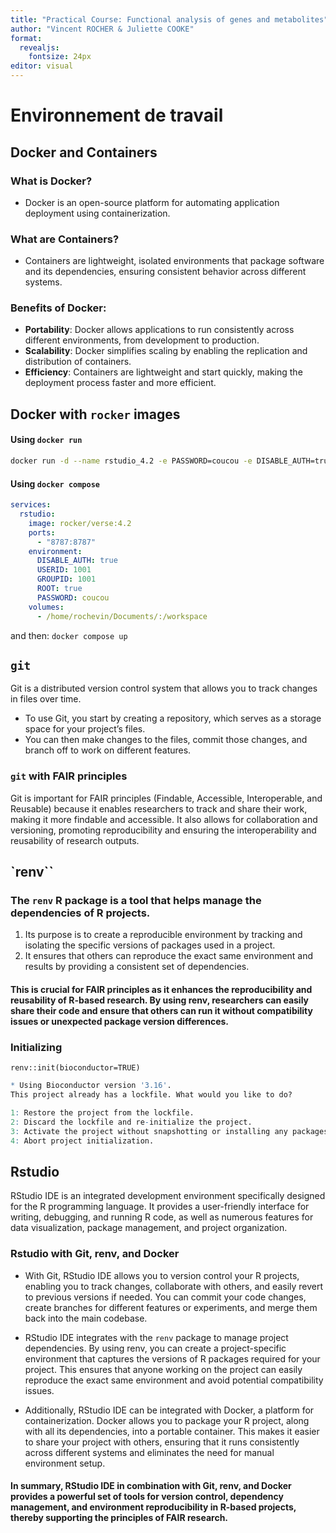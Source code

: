 ```yaml
---
title: "Practical Course: Functional analysis of genes and metabolites"
author: "Vincent ROCHER & Juliette COOKE"
format: 
  revealjs:
    fontsize: 24px
editor: visual
---
```


# Environnement de travail

## Docker and Containers

### **What is Docker?**
  - Docker is an open-source platform for automating application deployment using containerization.

### **What are Containers?**
  - Containers are lightweight, isolated environments that package software and its dependencies, ensuring consistent behavior across different systems.

### **Benefits of Docker:**
  - __Portability__: Docker allows applications to run consistently across different environments, from development to production.
  - __Scalability__: Docker simplifies scaling by enabling the replication and distribution of containers.
  - __Efficiency__: Containers are lightweight and start quickly, making the deployment process faster and more efficient.


## Docker with `rocker` images

#### Using `docker run`

``` bash
docker run -d --name rstudio_4.2 -e PASSWORD=coucou -e DISABLE_AUTH=true -e USERID=1001 -e GROUPID=1001 -e ROOT=true -v /home/rochevin/Documents/:/workspace -p 8787:8787 rocker/verse:4.2.2
```

#### Using `docker compose`

``` yaml
services:
  rstudio:
    image: rocker/verse:4.2
    ports:
      - "8787:8787"
    environment:
      DISABLE_AUTH: true
      USERID: 1001
      GROUPID: 1001
      ROOT: true
      PASSWORD: coucou
    volumes:
      - /home/rochevin/Documents/:/workspace
```

and then: `docker compose up`

## `git`

Git is a distributed version control system that allows you to track changes in files over time.

-   To use Git, you start by creating a repository, which serves as a storage space for your project's files.
-   You can then make changes to the files, commit those changes, and branch off to work on different features.

### `git` with FAIR principles

Git is important for FAIR principles (Findable, Accessible, Interoperable, and Reusable) because it enables researchers to track and share their work, making it more findable and accessible. It also allows for collaboration and versioning, promoting reproducibility and ensuring the interoperability and reusability of research outputs.

## `renv``

### The `renv` R package is a tool that helps manage the dependencies of R projects.

1.  Its purpose is to create a reproducible environment by tracking and isolating the specific versions of packages used in a project.
2.  It ensures that others can reproduce the exact same environment and results by providing a consistent set of dependencies.

#### This is crucial for FAIR principles as it enhances the reproducibility and reusability of R-based research. By using renv, researchers can easily share their code and ensure that others can run it without compatibility issues or unexpected package version differences.

### Initializing

`renv::init(bioconductor=TRUE)`

``` r
* Using Bioconductor version '3.16'.
This project already has a lockfile. What would you like to do? 

1: Restore the project from the lockfile.
2: Discard the lockfile and re-initialize the project.
3: Activate the project without snapshotting or installing any packages.
4: Abort project initialization.
```

## Rstudio

RStudio IDE is an integrated development environment specifically designed for the R programming language. It provides a user-friendly interface for writing, debugging, and running R code, as well as numerous features for data visualization, package management, and project organization.

### Rstudio with Git, renv, and Docker

-   With Git, RStudio IDE allows you to version control your R projects, enabling you to track changes, collaborate with others, and easily revert to previous versions if needed. You can commit your code changes, create branches for different features or experiments, and merge them back into the main codebase.

-   RStudio IDE integrates with the `renv` package to manage project dependencies. By using renv, you can create a project-specific environment that captures the versions of R packages required for your project. This ensures that anyone working on the project can easily reproduce the exact same environment and avoid potential compatibility issues.

-   Additionally, RStudio IDE can be integrated with Docker, a platform for containerization. Docker allows you to package your R project, along with all its dependencies, into a portable container. This makes it easier to share your project with others, ensuring that it runs consistently across different systems and eliminates the need for manual environment setup.

#### In summary, RStudio IDE in combination with Git, renv, and Docker provides a powerful set of tools for version control, dependency management, and environment reproducibility in R-based projects, thereby supporting the principles of FAIR research.

